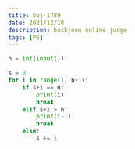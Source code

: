 ```yaml
---
title: boj-1789
date: 2021/12/18
description: backjoon online judge
tags: [PS]
---
```


```python
n = int(input())

s = 0
for i in range(1, n+1):
    if s+i == n:
        print(i)
        break
    elif s+i > n:
        print(i-1)
        break
    else:
        s += i
```
